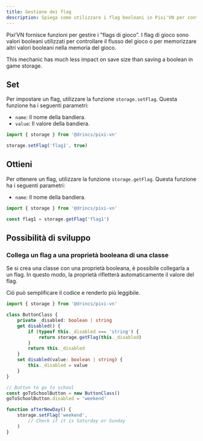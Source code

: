 ```yaml
---
title: Gestione dei flag
description: Spiega come utilizzare i flag booleani in Pixi'VN per controllare il flusso del gioco.
---
```


Pixi’VN fornisce funzioni per gestire i "flags di gioco". I flag di gioco sono valori booleani utilizzati per controllare il flusso del gioco o per memorizzare altri valori booleani nella memoria del gioco.

This mechanic has much less impact on save size than <DynamicLink href="/start/storage#set-a-variable-in-the-game-storage">saving a boolean in game storage</DynamicLink>.

## Set

Per impostare un flag, utilizzare la funzione `storage.setFlag`.
Questa funzione ha i seguenti parametri:

- `name`: Il nome della bandiera.
- `value`: Il valore della bandiera.

```typescript
import { storage } from '@drincs/pixi-vn'

storage.setFlag('flag1', true)
```

## Ottieni

Per ottenere un flag, utilizzare la funzione `storage.getFlag`.
Questa funzione ha i seguenti parametri:

- `name`: Il nome della bandiera.

```typescript
import { storage } from '@drincs/pixi-vn'

const flag1 = storage.getFlag('flag1')
```

## Possibilità di sviluppo

### Collega un flag a una proprietà booleana di una classe

Se si crea una classe con una proprietà booleana, è possibile collegarla a un flag. In questo modo, la proprietà rifletterà automaticamente il valore del flag.

Ciò può semplificare il codice e renderlo più leggibile.

```typescript
import { storage } from '@drincs/pixi-vn'

class ButtonClass {
    private _disabled: boolean | string
    get disabled() {
        if (typeof this._disabled === 'string') {
            return storage.getFlag(this._disabled)
        }
        return this._disabled
    }
    set disabled(value: boolean | string) {
        this._disabled = value
    }
}
```

```typescript
// Button to go to school
const goToSchoolButton = new ButtonClass()
goToSchoolButton.disabled = 'weekend'

function afterNewDay() {
    storage.setFlag('weekend', 
        // Check if it is Saturday or Sunday
    )
}
```
